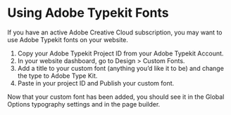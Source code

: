 # Using Adobe Typekit Fonts

If you have an active Adobe Creative Cloud subscription, you may want to use Adobe Typekit fonts on your website.

1. Copy your Adobe Typekit Project ID from your Adobe Typekit Account.
2. In your website dashboard, go to Design > Custom Fonts.
3. Add a title to your custom font (anything you’d like it to be) and change the type to Adobe Type Kit.
4. Paste in your project ID and Publish your custom font.

Now that your custom font has been added, you should see it in the Global Options typography settings and in the page builder.